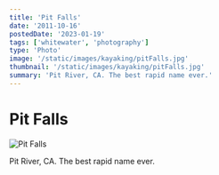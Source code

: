 ```yaml
---
title: 'Pit Falls'
date: '2011-10-16'
postedDate: '2023-01-19'
tags: ['whitewater', 'photography']
type: 'Photo'
image: '/static/images/kayaking/pitFalls.jpg'
thumbnail: '/static/images/kayaking/pitFalls.jpg'
summary: 'Pit River, CA. The best rapid name ever.'
---
```


# Pit Falls

![Pit Falls](/static/images/kayaking/pitFalls.jpg)

Pit River, CA. The best rapid name ever.
